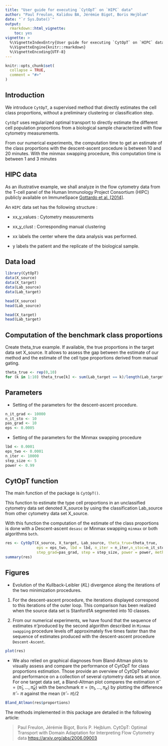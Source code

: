 ```yaml
---
title: "User guide for executing `CytOpT` on `HIPC` data"
author: "Paul Freulon, Kalidou BA, Jérémie Bigot, Boris Hejblum"
date: "`r Sys.Date()`"
output:
  rmarkdown::html_vignette:
    toc: yes
vignette: >
  %\VignetteIndexEntry{User guide for executing `CytOpT` on `HIPC` data}
  %\VignetteEngine{knitr::rmarkdown}
  %\VignetteEncoding{UTF-8}
---
```


```r
knitr::opts_chunk$set(
  collapse = TRUE,
  comment = "#>"
)
```

## Introduction

We introduce `CytOpT`, a supervised method that directly estimates the cell class proportions, without a preliminary clustering or classification step.

`CytOpT` uses regularized optimal transport to directly estimate the different cell population proportions from a biological sample characterized with flow cytometry measurements.

From our numerical experiments, the computation time to get an estimate of the class proportions with the descent-ascent procedure is between 10 and 20 minutes. With the minmax swapping procedure, this computation time is between 1 and 3 minutes

## HIPC data
As an illustrative example, we shall analyze in the flow cytometry data from the T-cell panel of the Human Immunology Project Consortium (HIPC) publicly available on ImmuneSpace [Gottardo et al. [2014]](https://www.nature.com/articles/nbt.2777).

An `HIPC` data set has the following structure :

- xx_y_values : Cytometry measurements

- xx_y_clust : Corresponding manual clustering

- xx labels the center where the data analysis was performed.

- y labels the patient and the replicate of the biological sample.


## Data load

```r
library(CytOpT)
data(X_source)
data(X_target)
data(Lab_source)
data(Lab_target)
```


```r
head(X_source)
head(Lab_source)
```



```r
head(X_target)
head(Lab_target)
```
## Computation of the benchmark class proportions

Create theta_true example. If available, the true proportions in the target data set X_source. It allows to assess the gap between the estimate of our method and the estimate of the cell type proportions derived from manual gating.

```r
theta_true <- rep(0,10)
for (k in 1:10) theta_true[k] <- sum(Lab_target == k)/length(Lab_target)
```

## Parameters
- Setting of the parameters for the descent-ascent procedure.

```r
n_it_grad <- 10000
n_it_sto <- 10
pas_grad <- 10
eps <- 0.0005
```

- Setting of the parameters for the Minmax swapping procedure
```r
lbd <- 0.0001
eps_two <- 0.0001
n_iter <- 10000
step_size <- 5
power <- 0.99
```

## CytOpT function

The main function of the package is `CytOpT()`.

This function to estimate the type cell proportions in an unclassified cytometry data set denoted X_source by using the classification Lab_source from other cytometry data set X_source.

With this function the computation of the estimate of the class proportions is done with a Descent-ascent `desasc` or Minmax swapping `minmax` or both algorithms `both`.


```r
res <- CytOpT(X_source, X_target, Lab_source, theta_true=theta_true,
              eps = eps_two, lbd = lbd, n_iter = n_iter,n_stoc=n_it_sto,
              step_grad=pas_grad, step = step_size, power = power, method='both')
summary(res)
```


## Figures

- Evolution of the Kullback-Leibler $(KL)$ divergence along the iterations of the two minimization procedures.

1. For the descent-ascent procedure, the iterations displayed correspond to this iterations of the outer loop. This comparison has been realized when the source data set is Stanford1A segmented into 10 classes.

2. From our numerical experiments, we have found that the sequence of estimates $\hat{\pi}$ produced by the second algorithm described in `Minmax swapping` procedure levels off approximately five times faster than the sequence of estimates produced with the descent-ascent procedure `Descent-Ascent`.


```r
plot(res)
```

- We also relied on graphical diagnoses from Bland-Altman plots to visually assess and compare the performance of CytOpT for class proportions estimation. Those provide an overview of CytOpT behavior and performance on a collection of several cytometry data sets at once. For one target data set, a Bland-Altman plot compares the estimation $\hat{\pi} = (\hat{\pi}_{1}, ..., \hat{\pi}_{K})$ with the benchmark $\pi = (\pi_{1}, ...,\pi_{K})$ by plotting the difference $\hat{\pi}-\pi$ against the mean $(\hat{\pi}-\pi)/2$

```r
Bland_Atlman(res$proportions)
```


The methods implemented in this package are detailed in the following article:

> Paul Freulon, Jérémie Bigot, Boris P. Hejblum. CytOpT: Optimal
> Transport with Domain Adaptation for Interpreting Flow Cytometry data
> <https://arxiv.org/abs/2006.09003>
